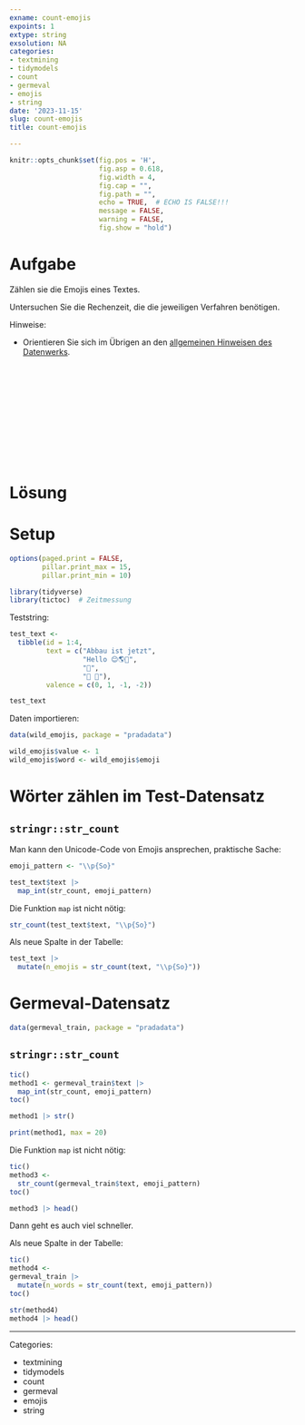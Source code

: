 ```yaml
---
exname: count-emojis
expoints: 1
extype: string
exsolution: NA
categories:
- textmining
- tidymodels
- count
- germeval
- emojis
- string
date: '2023-11-15'
slug: count-emojis
title: count-emojis

---
```




```r
knitr::opts_chunk$set(fig.pos = 'H',
                      fig.asp = 0.618,
                      fig.width = 4,
                      fig.cap = "", 
                      fig.path = "",
                      echo = TRUE,  # ECHO IS FALSE!!!
                      message = FALSE,
                      warning = FALSE,
                      fig.show = "hold")
```



# Aufgabe

Zählen sie die Emojis eines Textes. 

Untersuchen Sie die Rechenzeit, die die jeweiligen Verfahren benötigen.



Hinweise:

- Orientieren Sie sich im Übrigen an den [allgemeinen Hinweisen des Datenwerks](https://datenwerk.netlify.app/hinweise).





</br>
</br>
</br>
</br>
</br>
</br>
</br>
</br>
</br>
</br>

# Lösung



# Setup

```r
options(paged.print = FALSE,
        pillar.print_max = 15, 
        pillar.print_min = 10)
```




```r
library(tidyverse)
library(tictoc)  # Zeitmessung
```


Teststring:

```r
test_text <-
  tibble(id = 1:4,
         text = c("Abbau ist jetzt", 
                  "Hello 😊🌎🚀", 
                  "🔫", 
                  "🔫 🔪"),
         valence = c(0, 1, -1, -2))

test_text
```


Daten importieren:

```r
data(wild_emojis, package = "pradadata")
```


```r
wild_emojis$value <- 1
wild_emojis$word <- wild_emojis$emoji
```



# Wörter zählen im Test-Datensatz



## `stringr::str_count`


Man kann den Unicode-Code von Emojis ansprechen, praktische Sache:


```r
emoji_pattern <- "\\p{So}" 
```


```r
test_text$text |> 
  map_int(str_count, emoji_pattern)
```



Die Funktion `map` ist nicht nötig:

```r
str_count(test_text$text, "\\p{So}")
```


Als neue Spalte in der Tabelle:

```r
test_text |>
  mutate(n_emojis = str_count(text, "\\p{So}"))
```



# Germeval-Datensatz

```r
data(germeval_train, package = "pradadata")
```




## `stringr::str_count`



```r
tic()
method1 <- germeval_train$text |> 
  map_int(str_count, emoji_pattern)
toc()

method1 |> str()
```

```r
print(method1, max = 20)
```


Die Funktion `map` ist nicht nötig:

```r
tic()
method3 <- 
  str_count(germeval_train$text, emoji_pattern)
toc()
```


```r
method3 |> head()
```



Dann geht es auch viel schneller.

Als neue Spalte in der Tabelle:

```r
tic()
method4 <- 
germeval_train |> 
  mutate(n_words = str_count(text, emoji_pattern))
toc()
```


```r
str(method4)
method4 |> head()
```





---

Categories: 

- textmining
- tidymodels
- count
- germeval
- emojis
- string

